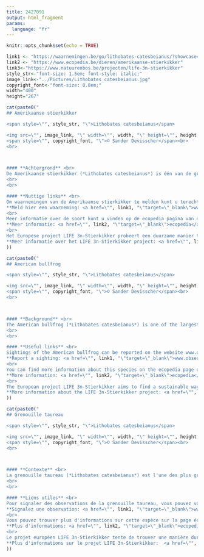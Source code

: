 ```yaml
---
title: 2427091
output: html_fragment
params:
  language: "fr"
---
```

<style>
h1.title {
  display: none;
}
</style>

```r
knitr::opts_chunk$set(echo = TRUE)
```

```r
link1 <- "https://waarnemingen.be/go/lithobates-catesbeianus/?showcase=1"
link2 <- "https://www.ecopedia.be/dieren/amerikaanse-stierkikker"
link3<-"https://www.natuurenbos.be/projecten/life-3n-stierkikker"
style_str<-"font-size: 1.5em; font-style: italic;"
image_link<-"../Pictures/Lithobates_catesbeianus.jpg"
copyright_font<-"font-size: 0.8em;"
width="400"
height="267"
```

```r
cat(paste0("
## Amerikaanse stierkikker

<span style=\"", style_str, "\">Lithobates catesbeianus</span>

<img src=\"", image_link, "\" width=\"", width, "\" height=\"", height, "\"><br>
<span style=\"", copyright_font, "\">© Sander Devisscher</span><br>
<br>



#### **Achtergrond** <br>
De Amerikaanse stierkikker (*Lithobates catesbeianus*) is één van de grootste kikkers ter wereld, en is zeer competitief en vraatzuchtig. De soort kan drager zijn van verschillende ziektes en vormt een bedreiging voor inheemse amfibieënsoorten en de algemene biodiversiteit. In België zijn er momenteel een aantal populaties van de Amerikaanse stierkikker, waarvan de grootste zich in de vallei van de Grote Nete in Vlaanderen bevindt.
<br>
<br>

#### **Nuttige links** <br>
Om waarnemingen van de Amerikaanse stierkikker te melden kunt u terecht op  www.waarnemingen.be. Uw meldingen zijn nuttig voor de monitoring en het onderzoek van de soort.<br>
**Meld hier een waarneming: <a href=\"", link1, "\"target=\"_blank\">www.waarnemingen.be</a>**<br>
<br>
Meer informatie over de soort kunt u vinden op de ecopedia pagina van de Amerikaanse stierkikker.<br>
**Meer informatie: <a href=\"", link2, "\"target=\"_blank\">ecopedia</a>**<br>
<br>
Het Europese project LIFE 3n-Stierkikker probeert een duurzame manier te vinden om de opmars van deze soort in Vlaanderen te stoppen. Het project gebruikt hiervoor traditionele bestrijdingstechnieken in combinatie met het uitzetten van steriele kikkers.<br>
**Meer informatie over het LIFE 3n-Stierkikker project: <a href=\"", link3, "\"target=\"_blank\">LIFE 3n-Stierkikker</a>**"
))
```


```r
cat(paste0("
## American bullfrog

<span style=\"", style_str, "\">Lithobates catesbeianus</span>

<img src=\"", image_link, "\" width=\"", width, "\" height=\"", height, "\"><br>
<span style=\"", copyright_font, "\">© Sander Devisscher</span><br>
<br>



#### **Background** <br>
The American bullfrog (*Lithobates catesbeianus*) is one of the largest frogs in the world and is known to be very competitive and voracious. The species can carry various diseases and poses a threat to native amphibian species as well as biodiversity in general. Currently, there are several populations of the American bullfrog in Belgium, the largest of which can be found in the Grote Nete valley in Flandres.
<br>
<br>

#### **Useful links** <br>
Sightings of the American bullfrog can be reported on the website www.observation.org. Your reports are valuable for monitoring and researching the species.<br>
**Report a sighting: <a href=\"", link1, "\"target=\"_blank\">www.observation.org</a>**<br>
<br>
You can find more information about this species on the ecopedia page of the American bullfrog (note that this information is currently only available in Dutch).<br>
**More information: <a href=\"", link2, "\"target=\"_blank\">ecopedia</a>**<br>
<br>
The European project LIFE 3n-Stierkikker aims to find a sustainable way to stop the spread of the American bullfrog in Flanders. To this end, the project uses traditional control techniques in combination with the release of sterile frogs. <br>
**More information about the LIFE 3n-Stierkikker project: <a href=\"", link3, "\"target=\"_blank\">LIFE 3n-Stierkikker</a>**"
))
```

```r
cat(paste0("
## Grenouille taureau

<span style=\"", style_str, "\">Lithobates catesbeianus</span>

<img src=\"", image_link, "\" width=\"", width, "\" height=\"", height, "\"><br>
<span style=\"", copyright_font, "\">© Sander Devisscher</span><br>
<br>



#### **Contexte** <br>
La grenouille taureau (*Lithobates catesbeianus*) est l'une des plus grandes grenouilles du monde, et elle est très compétitive et vorace. Cette espèce peut être porteuse de diverses maladies et constitue une menace pour les espèces indigènes d'amphibiens ainsi que pour la biodiversité en général. En Belgique, il existe actuellement plusieurs populations de grenouilles taureau, dont la plus grande se trouve dans la vallée de la Grande Nèthe en Flandre.
<br>
<br>

#### **Liens utiles** <br>
Pour signaler des observations de la grenouille taureau, vous pouvez vous rendre sur www.observation.org. Vos signalements sont utiles pour la surveillance et la recherche sur cette espèce.<br>
**Signalez une observation: <a href=\"", link1, "\"target=\"_blank\">www.observation.org</a>**<br>
<br>
Vous pouvez trouver plus d'informations sur cette espèce sur la page écopédia de la grenouille taureau (notez que cette information est actuellement disponible uniquement en néerlandais).<br>
**Plus d'informations: <a href=\"", link2, "\"target=\"_blank\">ecopedia</a>**<br>
<br>
Le projet européen LIFE 3n-Stierkikker tente de trouver une manière durable d'arrêter la progression de cette espèce en Flandre. Le projet utilise pour cela des techniques de lutte traditionnelles en combinaison avec l'introduction de grenouilles stériles.<br>
**Plus d'informations sur le projet LIFE 3n-Stierkikker:  <a href=\"", link3, "\"target=\"_blank\">LIFE 3n-Stierkikker</a>**"
))
```